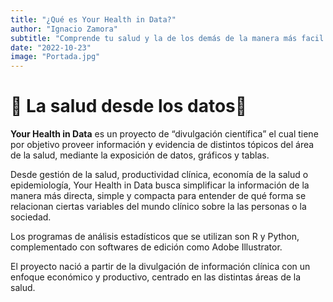 ```yaml
---
title: "¿Qué es Your Health in Data?"
author: "Ignacio Zamora"
subtitle: "Comprende tu salud y la de los demás de la manera más facil y gráfica posible."
date: "2022-10-23"
image: "Portada.jpg"
---
```


# 📃 La salud desde los datos📝

**Your Health in Data** es un proyecto de "divulgación científica" el cual tiene por objetivo proveer información y evidencia de distintos tópicos del área de la salud, mediante la exposición de datos, gráficos y tablas.

Desde gestión de la salud, productividad clínica, economía de la salud o epidemiología, Your Health in Data busca simplificar la información de la manera más directa, simple y compacta para entender de qué forma se relacionan ciertas variables del mundo clínico sobre la las personas o la sociedad.

Los programas de análisis estadísticos que se utilizan son R y Python, complementado con softwares de edición como Adobe Illustrator.

El proyecto nació a partir de la divulgación de información clínica con un enfoque económico y productivo, centrado en las distintas áreas de la salud.
